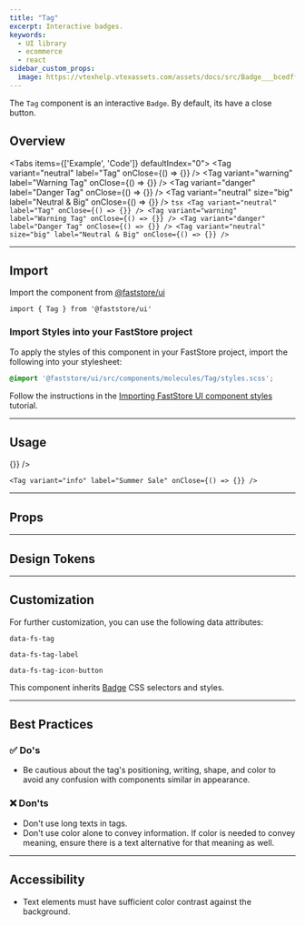 ```yaml
---
title: "Tag"
excerpt: Interactive badges.
keywords:
  - UI library
  - ecommerce
  - react
sidebar_custom_props:
  image: https://vtexhelp.vtexassets.com/assets/docs/src/Badge___bcedffeb307527c1606be224a7fb5ac1.png
---
```


The `Tag` component is an interactive `Badge`. By default, its have a close button.

## Overview

<Tabs items={['Example', 'Code']} defaultIndex="0">
  <Tab>
    <OverviewSection>
      <Tag variant="neutral" label="Tag" onClose={() => {}} />
      <Tag variant="warning" label="Warning Tag" onClose={() => {}} />
      <Tag variant="danger" label="Danger Tag" onClose={() => {}} />
      <Tag
        variant="neutral"
        size="big"
        label="Neutral & Big"
        onClose={() => {}}
      />
    </OverviewSection>
  </Tab>
  <Tab>
    ```tsx
    <Tag variant="neutral" label="Tag" onClose={() => {}} />
    <Tag variant="warning" label="Warning Tag" onClose={() => {}} />
    <Tag variant="danger" label="Danger Tag" onClose={() => {}} />
    <Tag
      variant="neutral"
      size="big"
      label="Neutral & Big"
      onClose={() => {}}
    />
    ```
  </Tab>
</Tabs>

---

## Import

Import the component from [@faststore/ui](https://developers.vtex.com/docs/guides/faststore/components-index)

```tsx
import { Tag } from '@faststore/ui'
```

### Import Styles into your FastStore project

To apply the styles of this component in your FastStore project, import the following into your stylesheet:

```scss
@import '@faststore/ui/src/components/molecules/Tag/styles.scss';
```

Follow the instructions in the [Importing FastStore UI component styles](https://developers.vtex.com/docs/guides/faststore/using-themes-importing-ui-components-styles) tutorial.

---

## Usage

<OverviewSection>
  <Tag variant="info" label="Summer Sale" onClose={() => {}} />
</OverviewSection>

```tsx
<Tag variant="info" label="Summer Sale" onClose={() => {}} />
```

---

## Props

<ComponentPropsSection component="Tag" />

---

## Design Tokens

<TokenTable>
  <TokenRow token="--fs-tag-text-color" value="var(--fs-color-text)" isColor />
  <TokenDivider />
  <TokenRow token="--fs-tag-icon-size" value="var(--fs-spacing-4)" />
  <TokenRow token="--fs-tag-icon-stroke-width" value="var(--fs-spacing-4)" />
</TokenTable>

---

## Customization

For further customization, you can use the following data attributes:

`data-fs-tag`

`data-fs-tag-label`

`data-fs-tag-icon-button`

This component inherits [Badge](https://developers.vtex.com/docs/guides/faststore/atoms-badge) CSS selectors and styles.

---

## Best Practices

### ✅ Do's

- Be cautious about the tag's positioning, writing, shape, and color to avoid any confusion with components similar in appearance.

### ❌ Don'ts

- Don't use long texts in tags.
- Don't use color alone to convey information. If color is needed to convey meaning, ensure there is a text alternative for that meaning as well.

---

## Accessibility

- Text elements must have sufficient color contrast against the background.
